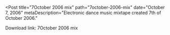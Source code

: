 
<Post
  title="7October 2006 mix"
  path="7october-2006-mix"
  date="October 7, 2006"
  metaDescription="Electronic dance music mixtape created 7th of October 2006."
>

Download link: 7October 2006 mix

</Post>